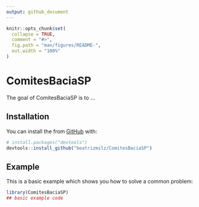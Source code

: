 ```yaml
---
output: github_document
---
```


<!-- README.md is generated from README.Rmd. Please edit that file -->

```r
knitr::opts_chunk$set(
  collapse = TRUE,
  comment = "#>",
  fig.path = "man/figures/README-",
  out.width = "100%"
)
```

# ComitesBaciaSP

<!-- badges: start -->
<!-- badges: end -->

The goal of ComitesBaciaSP is to ...

## Installation

You can install the from [GitHub](https://github.com/) with:

``` r
# install.packages("devtools")
devtools::install_github("beatrizmilz/ComitesBaciaSP")
```
## Example

This is a basic example which shows you how to solve a common problem:

```r
library(ComitesBaciaSP)
## basic example code
```
